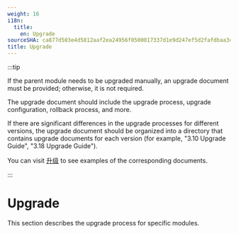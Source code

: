 ```yaml
---
weight: 16
i18n:
  title:
    en: Upgrade
sourceSHA: ca877d503e4d5812aaf2ea24956f0500017337d1e9d247ef5d2fafdbaa3cbd04
title: Upgrade
---
```


:::tip

If the parent module needs to be upgraded manually, an upgrade document must be provided; otherwise, it is not required.

The upgrade document should include the upgrade process, upgrade configuration, rollback process, and more.

If there are significant differences in the upgrade processes for different versions, the upgrade document should be organized into a directory that contains upgrade documents for each version (for example, "3.10 Upgrade Guide", "3.18 Upgrade Guide").

You can visit [升级](https://product-doc-guide.alauda.cn/template/upgrade/example.html) to see examples of the corresponding documents.

:::

# Upgrade

This section describes the upgrade process for specific modules.
